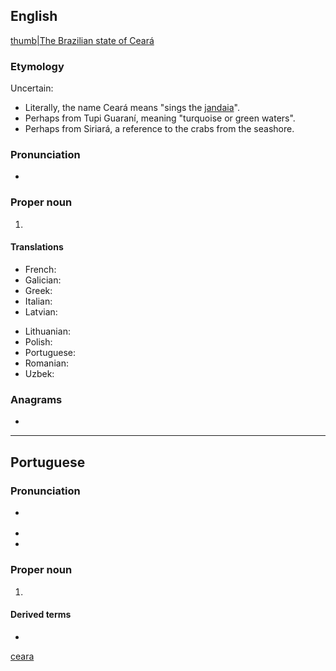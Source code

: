 {{also|ceara|ceará|ceară}}
==English==
{{wikipedia}}
[[file:Brazil State Ceara.svg|thumb|The Brazilian state of Ceará]]

===Etymology===
Uncertain:
* Literally, the name Ceará means "sings the [[Aratinga jandaya|jandaia]]".
* Perhaps from Tupi Guaraní, meaning "turquoise or green waters".
* Perhaps from Siriará, a reference to the crabs from the seashore.

===Pronunciation===
* {{IPA|en|/seɪ.əˈɹɑː/}}

===Proper noun===
{{en-proper noun}}

# {{place|en|state|r/Northeast Region|c/Brazil|capital=Fortaleza}}

====Translations====
{{trans-top|state in north-eastern Brazil}}
* French: {{t+|fr|Ceará|m}}
* Galician: {{t|gl|Ceará}}
* Greek: {{t|el|Σεαρά|f}}
* Italian: {{t|it|Ceará|m}}
* Latvian: {{t|lv|Seara|f}}
{{trans-mid}}
* Lithuanian: {{t|lt|Seara|f}}
* Polish: {{t|pl|Ceará|f}}
* Portuguese: {{t+|pt|Ceará|m}}
* Romanian: {{t|ro|Ceará|f}}
* Uzbek: {{t|uz|Seara}}
{{trans-bottom}}

===Anagrams===
* {{anagrams|en|a=aacer|arace|areca}}

[[Category:English terms spelled with Á|ceara]]

----

==Portuguese==

===Pronunciation===
* {{a|Brazil}} {{IPA|pt|/ˌse.a.ˈɾa/|/ˌsi.a.ˈɾa/}}
* {{hyphenation|pt|Ce|a|rá}}
* {{rhymes|pt|a}}

===Proper noun===
{{pt-proper noun|m}}

# {{place|pt|state|r/Northeast Region|c/Brazil|capital=Fortaleza}}

====Derived terms====
* {{l|pt|cearense}}